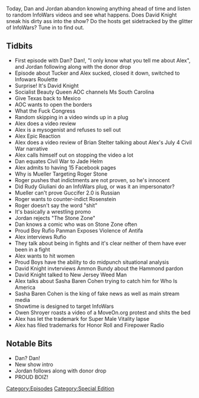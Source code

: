 {{DISPLAYTITLE:InfoWars Roulette #2}}{{Episode
    | title           = InfoWars Roulette #2
    | caption         = [https://knowledgefight.libsyn.com/knowledge-fight-infowars-roulette-2 Listen to this episode on Libsyn]
    | episodeNumber   = S006
    | length          = 01:46:03
    | airDate         = July 20, 2018
    | episodeType     = [[:Category:Special Edition|Special Edition]]
    | appearance      = [[Tucker Carlson]], [[Alex Jones]], [[David Knight]], [[AOC]], [[Brian Stelter]], [[Bill Maher]], [[Rob Reiner]], [[Roger Stone]], [[Rudy Giuliani]], [[Travis Irvine]], [[Rufio Panman]], [[Owen Shroyer]], [[Sasha Baren Cohen]], [[Rod Rosenstein]], [[Ammon Bundy]], [[Hammonds]], [[New Jersey Weed Man]]
    | previousEpisode = [[182: Pay-To-Play Satan Fears]]
    | nextEpisode     = [[183: February 12-16, 2009]]
}}

{{Stub}}

Today, Dan and Jordan abandon knowing anything ahead of time and listen to random InfoWars videos and see what happens. Does David Knight sneak his dirty ass into the show? Do the hosts get sidetracked by the glitter of InfoWars? Tune in to find out.

==Tidbits == 

*First episode with Dan? Dan!, "I only know what you tell me about Alex", and Jordan following along with the donor drop
*Episode about Tucker and Alex sucked, closed it down, switched to Infowars Roulette
* Surprise! It's David Knight
* Socialist Beauty Queen AOC channels Ms South Carolina
*Give Texas back to Mexico
*AOC wants to open the borders
*What the Fuck Congress
* Random skipping in a video winds up in a plug
*Alex does a video review
*Alex is a mysogenist and refuses to sell out
*Alex Epic Reaction
*Alex does a video review of Brian Stelter talking about Alex's July 4 Civil War narrative
* Alex calls himself out on stopping the video a lot
*Dan equates Civil War to Jade Helm
*Alex admits to having 15 Facebook pages
*Why is Mueller Targeting Roger Stone
*Roger pushes that indictments are not proven, so he's innocent
* Did Rudy Giuliani do an InfoWars plug, or was it an impersonator?
*Mueller can't prove Guccifer 2.0 is Russian
*Roger wants to counter-indict Rosenstein
*Roger doesn't say the word "shit"
*It's basically a wrestling promo
*Jordan rejects "The Stone Zone"
*Dan knows a comic who was on Stone Zone often
*Proud Boy Rufio Panman Exposes Violence of Antifa
* Alex interviews Rufio
*They talk about being in fights and it's clear neither of them have ever been in a fight
*Alex wants to hit women
*Proud Boys have the ability to do midpunch situational analysis
*David Knight invterviews Ammon Bundy about the Hammond pardon
* David Knight talked to New Jersey Weed Man
*Alex talks about Sasha Baren Cohen trying to catch him for Who Is America
*Sasha Baren Cohen is the king of fake news as well as main stream media
*Showtime is designed to target InfoWars
*Owen Shroyer roasts a video of a MoveOn.org protest and shits the bed
*Alex has let the trademark for Super Male Vitality lapse
*Alex has filed trademarks for Honor Roll and Firepower Radio

==Notable Bits==

*Dan? Dan!
*New show intro
*Jordan follows along with donor drop
*PROUD BOIZ!

[[Category:Episodes]]
[[Category:Special Edition]]